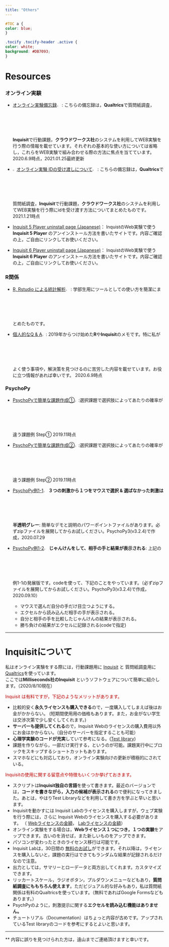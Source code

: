 ```yaml
---
title: "Others"
---
```

```css
#TOC a {
color: blue;
}

.tocify .tocify-header .active {
color: white;
background: #DB7093;
}
```

# Resources 

### オンライン実験 

* [オンライン実験備忘録](オンライン実験備忘録.pdf)![](PDF_24.png){.pull-left width=2.5%} : こちらの備忘録は，**Qualtrics**で質問紙調査，**Inquisit**で行動課題，**クラウドワークス社**のシステムを利用してWEB実験を行う際の情報を載せています。それぞれの基本的な使い方については省略し，これらをWEB実験で組み合わせる際の方法に焦点を当てています。2020.6.9時点，2021.01.25最終更新

* ![](new.png){.pull-left width=2.5%}[オンライン実験 IDの受け渡しについて](idの受け渡しに関して20210121.pdf)![](PDF_24.png){.pull-left width=2.5%} : こちらの備忘録は，**Qualtrics**で質問紙調査，**Inquisit**で行動課題，**クラウドワークス社**のシステムを利用してWEB実験を行う際にidを受け渡す方法についてまとめたものです。2021.1.21時点

* [Inquisit 5 Player uninstall page (Japanese)](https://sites.google.com/view/inquisit-player-uninstall/%E3%83%9B%E3%83%BC%E3%83%A0)：
InquistのWeb実験で使う __Inquisit 5 Player__ のアンインストール方法を書いたサイトです。内容ご確認の上，ご自由にリンクしてお使いください。

* [Inquisit 6 Player uninstall page (Japanese)](https://sites.google.com/view/uninstallinquisit6player/%E3%83%9B%E3%83%BC%E3%83%A0)：
InquistのWeb実験で使う __Inquisit 6 Player__ のアンインストール方法を書いたサイトです。内容ご確認の上，ご自由にリンクしてお使いください。


<!--https://sites.google.com/view/inquisit-player-uninstall/%E3%83%9B%E3%83%BC%E3%83%A0-->

### R関係

- [R, Rstudio による統計解析](RAnalysis.pdf)![](PDF_24.png){.pull-left width=2.5%}  : 学部生用にツールとしての使い方を簡潔にまとめたものです。

- [個人的なQ & A](QA_20200609.pdf)![](PDF_24.png){.pull-left width=2.5%}:
2019年からつけ始めた**R**や**Inquisit**のメモです。特に私がよく使う事項や，解決策を見つけるのに苦労した内容を載せています。お役に立つ情報があれば幸いです。 2020.6.9時点


### PsychoPy

- [PsychoPyで簡単な課題作成①](PsychoPy_ref1.pdf)![](PDF_24.png){.pull-left width=2.5%}:選択課題で選択肢によってあたりの確率が違う課題例 Step① 2019.11時点

- [PsychoPyで簡単な課題作成②](PsychoPy_ref2.pdf)![](PDF_24.png){.pull-left width=2.5%}:選択課題で選択肢によってあたりの確率が違う課題例 Step② 2019.11時点

- [PsychoPy例1-1](demo.zip)![](zip.jpg){.pull-left width=2.5%}
__３つの刺激から１つをマウスで選択 & 選ばなかった刺激は半透明グレー__: 
簡単なデモと説明のパワーポイントファイルがあります。必ずzipファイルを展開してからお試しください。PsychoPy3(v3.2.4)で作成，2020.07.29

- [PsychoPy例1-2](Rock-paper-scissors.zip)![](zip.jpg){.pull-left width=2.5%}
__じゃんけんをして、相手の手と結果が表示される__: 上記の例1-1の発展版です。codeを使って、下記のことをやっています。（必ずzipファイルを展開してからお試しください。PsychoPy3(v3.2.4)で作成，2020.09.10）

  - マウスで選んだ自分の手だけ目立つようにする。
  - エクセルから読み込んだ相手の手が表示される。
  - 自分と相手の手を比較したじゃんけんの結果が表示される。
  - 勝ち負けの結果がエクセルに記録される(codeで指定)

----

# Inquisitについて

私はオンライン実験をする際には，行動課題用に [Inquisit](https://www.millisecond.com/products/inquisit6/laboverview.aspx) と 質問紙調査用に [Qualtrics](https://www.qualtrics.com/jp/)を使っています。  
ここでは**Milliseconds社のInquisit** というソフトウェアについて簡単に紹介します。（2020/8/10現在）  
  
<span style="color:#BB0000;">Inquisit は有料ですが，下記のようなメリットがあります。</span>

- 比較的安く**永久ライセンスも購入できる**ので，一度購入してしまえば後はお金がかからない。
(短期間使用用の価格もあります。また，お金がない学生は交渉次第で少し安くしてくれます。)
- **サーバーも提供してくれる**ので，Inquisit Webのライセンスの購入費用以外にお金はかからない。（自分のサーバーを指定することも可能）
- **心理学実験のコードが充実**していて参考になる。([Test library](https://www.millisecond.com/download/library/))
- 課題を作りながら，一部だけ実行する，というのが可能。課題実行中にブロックをスキップするショートカットもあります。
- スマホなどにも対応しており，オンライン実験向けの更新が積極的にされている。

    
<span style="color:#BB0000;">Inquisitの使用に関する留意点や特徴もいくつか挙げておきます。</span>

- スクリプトは**Inquisit独自の言語**を使って書きます。最近のバージョンでは，**コードを書きながら，入力の候補が表示される**ので便利になってきました。あとは，やはりTest Libraryなどを利用して書き方を学ぶと早いと思います。
- Inquisitを動かすには Inquisit Labのライセンスを購入しますが，ウェブ実験を行う際には，さらに Inquisit Webのライセンスを購入する必要があります。
（ [Webライセンスの金額](https://www.millisecond.com/products/inquisit6/academicweb.aspx)， [Labライセンスの金額](https://www.millisecond.com/products/inquisit6/academiclab.aspx）)）
- オンライン実験をする場合は，**Webライセンス１つにつき，１つの実験**をアップできます。古いのを消せば，また新しいものをアップできます。
- パソコンが変わったときのライセンス移行は可能です。
- Inquisit Labは，30日間の [無料のお試し](https://www.millisecond.com/download/)ができます。それ以降は，ライセンスを購入しないと，課題の実行はできてもランダムな結果が記録されるだけなので注意。
- 出力としては，サマリーとローデータと両方出してくれます。カスタマイズできます。
- リッカートスケール，ラジオボタン，プルダウンメニューなどもあり，**質問紙調査にももちろん使えます**。ただビジュアル的な好みもあり，私は質問紙関係は有料のQualtricsを使っています。（無料であればGoogle Formsなどもあります。）
- PsychPyのように，刺激提示に関する**エクセルを読み込む機能はありません。**
- チュートリアル（Documentation）はちょっと内容が古めです。アップされているTest libraryのコードを参考にするとよいと思います。

----



** 内容に誤りを見つけられた方は，遠山までご連絡頂けますと幸いです。

